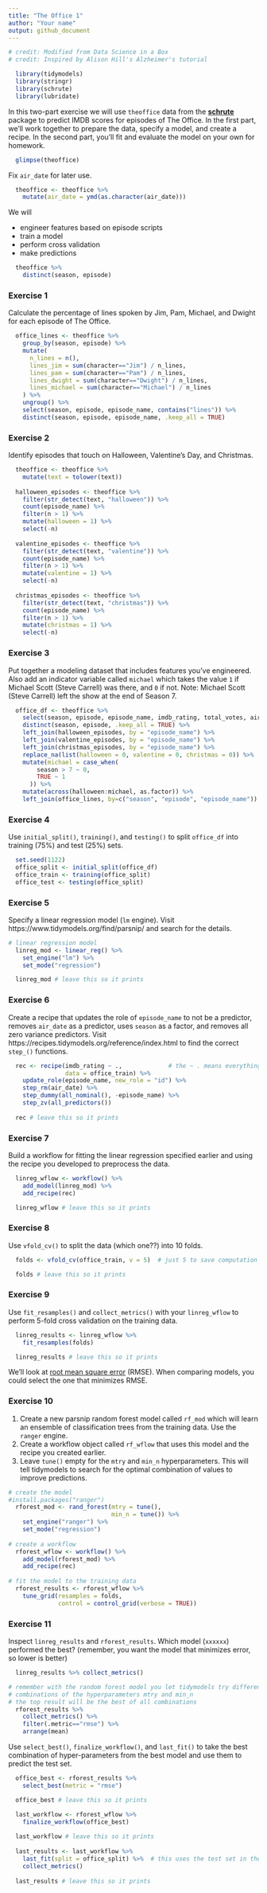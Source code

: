 ```yaml
---
title: "The Office 1"
author: "Your name"
output: github_document
---
```


```r
# credit: Modified from Data Science in a Box 
# credit: Inspired by Alison Hill's Alzheimer's tutorial

  library(tidymodels)
  library(stringr)
  library(schrute)
  library(lubridate)
```

In this two-part exercise we will use `theoffice` data from the [**schrute**](https://bradlindblad.github.io/schrute/) package to predict IMDB scores for episodes of The Office. In the first part, we'll work together to prepare the data, specify a model, and create a recipe. In the second part, you'll fit and evaluate the model on your own for homework.

```r
  glimpse(theoffice)
```

Fix `air_date` for later use.

```r
  theoffice <- theoffice %>%
    mutate(air_date = ymd(as.character(air_date)))
```

We will

-   engineer features based on episode scripts
-   train a model
-   perform cross validation
-   make predictions

```r
  theoffice %>%
    distinct(season, episode)
```

### Exercise 1

Calculate the percentage of lines spoken by Jim, Pam, Michael, and Dwight for each episode of The Office.

```r
  office_lines <- theoffice %>%
    group_by(season, episode) %>%
    mutate(
      n_lines = n(),
      lines_jim = sum(character=="Jim") / n_lines,
      lines_pam = sum(character=="Pam") / n_lines,
      lines_dwight = sum(character=="Dwight") / n_lines,
      lines_michael = sum(character=="Michael") / n_lines
    ) %>%
    ungroup() %>%
    select(season, episode, episode_name, contains("lines")) %>%
    distinct(season, episode, episode_name, .keep_all = TRUE)
```

### Exercise 2

Identify episodes that touch on Halloween, Valentine's Day, and Christmas.

```r
  theoffice <- theoffice %>%
    mutate(text = tolower(text))
  
  halloween_episodes <- theoffice %>%
    filter(str_detect(text, "halloween")) %>%
    count(episode_name) %>%
    filter(n > 1) %>%
    mutate(halloween = 1) %>%
    select(-n)
  
  valentine_episodes <- theoffice %>%
    filter(str_detect(text, "valentine")) %>%
    count(episode_name) %>%
    filter(n > 1) %>%
    mutate(valentine = 1) %>%
    select(-n)
  
  christmas_episodes <- theoffice %>%
    filter(str_detect(text, "christmas")) %>%
    count(episode_name) %>%
    filter(n > 1) %>%
    mutate(christmas = 1) %>%
    select(-n)
```

### Exercise 3

Put together a modeling dataset that includes features you've engineered. Also add an indicator variable called `michael` which takes the value `1` if Michael Scott (Steve Carrell) was there, and `0` if not. Note: Michael Scott (Steve Carrell) left the show at the end of Season 7.

```r
  office_df <- theoffice %>%
    select(season, episode, episode_name, imdb_rating, total_votes, air_date) %>%
    distinct(season, episode, .keep_all = TRUE) %>%
    left_join(halloween_episodes, by = "episode_name") %>%
    left_join(valentine_episodes, by = "episode_name") %>%
    left_join(christmas_episodes, by = "episode_name") %>%
    replace_na(list(halloween = 0, valentine = 0, christmas = 0)) %>%
    mutate(michael = case_when(
        season > 7 ~ 0,
        TRUE ~ 1
      )) %>%
    mutate(across(halloween:michael, as.factor)) %>%
    left_join(office_lines, by=c("season", "episode", "episode_name"))
```

### Exercise 4 

Use `initial_split()`, `training()`, and `testing()` to split `office_df` into training (75%) and test (25%) sets.
 
```r
  set.seed(1122)
  office_split <- initial_split(office_df)
  office_train <- training(office_split)
  office_test <- testing(office_split)
```

### Exercise 5

Specify a linear regression model (`lm` engine). Visit https://www.tidymodels.org/find/parsnip/ and search for the details.

```r
# linear regression model
  linreg_mod <- linear_reg() %>%
    set_engine("lm") %>%
    set_mode("regression")

  linreg_mod # leave this so it prints
```

### Exercise 6

Create a recipe that updates the role of `episode_name` to not be a predictor, removes `air_date` as a predictor, uses `season` as a factor, and removes all zero variance predictors. Visit https://recipes.tidymodels.org/reference/index.html to find the correct `step_()` functions.

```r
  rec <- recipe(imdb_rating ~ .,             # the ~ . means everything else
                data = office_train) %>%
    update_role(episode_name, new_role = "id") %>%
    step_rm(air_date) %>%
    step_dummy(all_nominal(), -episode_name) %>%
    step_zv(all_predictors())
  
  rec # leave this so it prints
```

### Exercise 7

Build a workflow for fitting the linear regression specified earlier and using the recipe you developed to preprocess the data.

```r
  linreg_wflow <- workflow() %>%
    add_model(linreg_mod) %>%
    add_recipe(rec)

  linreg_wflow # leave this so it prints
```

### Exercise 8 

Use `vfold_cv()` to split the data (which one??) into 10 folds.

```r
  folds <- vfold_cv(office_train, v = 5)  # just 5 to save computation time

  folds # leave this so it prints
```

### Exercise 9

Use `fit_resamples()` and `collect_metrics()` with your `linreg_wflow` to perform 5-fold cross validation on the training data. 

```r
  linreg_results <- linreg_wflow %>%
    fit_resamples(folds)

  linreg_results # leave this so it prints
```

We'll look at [root mean square error](https://www.tmwr.org/performance.html) (RMSE). When comparing models, you could select the one that minimizes RMSE.

### Exercise 10

1. Create a new parsnip random forest model called `rf_mod` which will learn an ensemble of classification trees from the training data. Use the `ranger` engine.
2. Create a workflow object called `rf_wflow` that uses this model and the recipe you created earlier.
3. Leave `tune()` empty for the `mtry` and `min_n` hyperparameters. This will tell tidymodels to search for the optimal combination of values to improve predictions. 

```r
# create the model
#install.packages("ranger")
  rforest_mod <- rand_forest(mtry = tune(),
                             min_n = tune()) %>% 
    set_engine("ranger") %>% 
    set_mode("regression")
  
# create a workflow
  rforest_wflow <- workflow() %>%
    add_model(rforest_mod) %>%
    add_recipe(rec)
  
# fit the model to the training data
  rforest_results <- rforest_wflow %>% 
    tune_grid(resamples = folds,
              control = control_grid(verbose = TRUE))
```

### Exercise 11

Inspect `linreg_results` and `rforest_results`. Which model (`xxxxxx`) performed the best? (remember, you want the model that minimizes error, so lower is better)

```r
  linreg_results %>% collect_metrics()

# remember with the random forest model you let tidymodels try different 
# combinations of the hyperparameters mtry and min_n
# the top result will be the best of all combinations
  rforest_results %>%  
    collect_metrics() %>% 
    filter(.metric=="rmse") %>%
    arrange(mean)
```

Use `select_best()`, `finalize_workflow()`, and `last_fit()` to take the best combination of hyper-parameters from the best model and use them to predict the test set.

```r
  office_best <- rforest_results %>% 
    select_best(metric = "rmse")

  office_best # leave this so it prints

  last_workflow <- rforest_wflow %>%
    finalize_workflow(office_best) 
  
  last_workflow # leave this so it prints
  
  last_results <- last_workflow %>% 
    last_fit(split = office_split) %>%  # this uses the test set in the split
    collect_metrics()
  
  last_results # leave this so it prints
```

